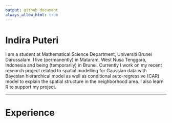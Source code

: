 ```yaml
---
output: github_document
always_allow_html: true
---
```


# Indira Puteri

I am a student at Mathematical Science Department, Universiti Brunei Darussalam. I live (permanently) in Mataram, West Nusa Tenggara, Indonesia and being (temporarily) in Brunei. 
Currently I work on my recent research project related to spatial modelling for Gaussian data with Bayesian hierarchical model as well as conditional auto-regressive (CAR) model to explain the spatial structure in the neighborhood area. I also learn R to support my project.

***

# Experience

